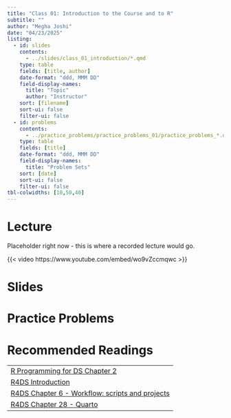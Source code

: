 ```yaml
---
title: "Class 01: Introduction to the Course and to R"
subtitle: ""
author: "Megha Joshi"
date: "04/23/2025"
listing:
  - id: slides
    contents:
      - ../slides/class_01_introduction/*.qmd
    type: table
    fields: [title, author]
    date-format: "ddd, MMM DD"
    field-display-names:
      title: "Topic"
      author: "Instructor"
    sort: [filename]
    sort-ui: false
    filter-ui: false
  - id: problems
    contents:
      - ../practice_problems/practice_problems_01/practice_problems_*.qmd
    type: table
    fields: [title]
    date-format: "ddd, MMM DD"
    field-display-names:
      title: "Problem Sets"
    sort: [date]
    sort-ui: false
    filter-ui: false
tbl-colwidths: [10,50,40]
---
```


# Lecture

Placeholder right now - this is where a recorded lecture would go.

{{< video https://www.youtube.com/embed/wo9vZccmqwc >}}

# Slides

::: {#slides}
:::

# Practice Problems

::: {#problems}
:::

# Recommended Readings

|                                                                                                               |
|------------------------------------------------------------------------|
| [R Programming for DS Chapter 2](https://bookdown.org/rdpeng/rprogdatascience/history-and-overview-of-r.html) |
| [R4DS Introduction](https://r4ds.hadley.nz/intro.html)                                                        |
| [R4DS Chapter 6 - Workflow: scripts and projects](https://r4ds.hadley.nz/workflow-scripts.html)               |
| [R4DS Chapter 28 - Quarto](https://r4ds.hadley.nz/quarto.html)                                                |
